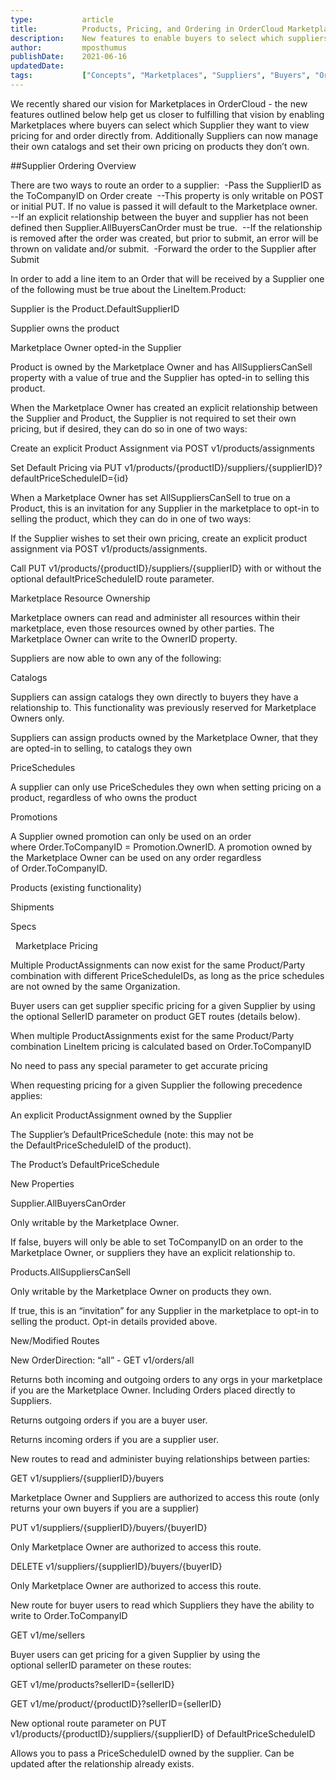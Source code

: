 ```yaml
---
type:           article
title:          Products, Pricing, and Ordering in OrderCloud Marketplaces
description:    New features to enable buyers to select which suppliers to view product pricing for and order directly from.
author:         mposthumus
publishDate:    2021-06-16
updatedDate:    
tags:           ["Concepts", "Marketplaces", "Suppliers", "Buyers", "Orders"]
---
```


We recently shared our vision for <Link to="https://ordercloud.io/knowledge-base/marketplaces-in-ordercloud">Marketplaces in OrderCloud</Link> - the new features outlined below help get us closer to fulfilling that vision by enabling Marketplaces where buyers can select which Supplier they want to view pricing for and order directly from. Additionally Suppliers can now manage their own catalogs and set their own pricing on products they don’t own.  


##Supplier Ordering Overview 

There are two ways to route an order to a supplier: 
-Pass the SupplierID as the ToCompanyID on Order create 
--This property is only writable on POST or initial PUT. If no value is passed it will default to the Marketplace owner. 
--If an explicit relationship between the buyer and supplier has not been defined then Supplier.AllBuyersCanOrder must be true. 
--If the relationship is removed after the order was created, but prior to submit, an error will be thrown on validate and/or submit. 
-Forward the order to the Supplier after Submit 

In order to add a line item to an Order that will be received by a Supplier one of the following must be true about the LineItem.Product: 

Supplier is the Product.DefaultSupplierID 

Supplier owns the product 

Marketplace Owner opted-in the Supplier 

Product is owned by the Marketplace Owner and has AllSuppliersCanSell property with a value of true and the Supplier has opted-in to selling this product. 

When the Marketplace Owner has created an explicit relationship between the Supplier and Product, the Supplier is not required to set their own pricing, but if desired, they can do so in one of two ways: 

Create an explicit Product Assignment via POST v1/products/assignments

Set Default Pricing via PUT v1/products/{productID}/suppliers/{supplierID}?defaultPriceScheduleID={id} 

When a Marketplace Owner has set AllSuppliersCanSell to true on a Product, this is an invitation for any Supplier in the marketplace to opt-in to selling the product, which they can do in one of two ways: 

If the Supplier wishes to set their own pricing, create an explicit product assignment via POST v1/products/assignments.

Call PUT v1/products/{productID}/suppliers/{supplierID} with or without the optional defaultPriceScheduleID route parameter. 

Marketplace Resource Ownership 

Marketplace owners can read and administer all resources within their marketplace, even those resources owned by other parties. The Marketplace Owner can write to the OwnerID property.  

Suppliers are now able to own any of the following:  

Catalogs 

Suppliers can assign catalogs they own directly to buyers they have a relationship to. This functionality was previously reserved for Marketplace Owners only. 

Suppliers can assign products owned by the Marketplace Owner, that they are opted-in to selling, to catalogs they own 

PriceSchedules 

A supplier can only use PriceSchedules they own when setting pricing on a product, regardless of who owns the product 

Promotions 

A Supplier owned promotion can only be used on an order where Order.ToCompanyID = Promotion.OwnerID. A promotion owned by the Marketplace Owner can be used on any order regardless of Order.ToCompanyID. 

Products (existing functionality)  

Shipments 

Specs 

  Marketplace Pricing 

Multiple ProductAssignments can now exist for the same Product/Party combination with different PriceScheduleIDs, as long as the price schedules are not owned by the same Organization. 

Buyer users can get supplier specific pricing for a given Supplier by using the optional SellerID parameter on product GET routes (details below).

When multiple ProductAssignments exist for the same Product/Party combination LineItem pricing is calculated based on Order.ToCompanyID

No need to pass any special parameter to get accurate pricing 

When requesting pricing for a given Supplier the following precedence applies: 

An explicit ProductAssignment owned by the Supplier 

The Supplier’s DefaultPriceSchedule (note: this may not be the DefaultPriceScheduleID of the product). 

The Product’s DefaultPriceSchedule

New Properties 

Supplier.AllBuyersCanOrder 

Only writable by the Marketplace Owner. 

If false, buyers will only be able to set ToCompanyID on an order to the Marketplace Owner, or suppliers they have an explicit relationship to. 

Products.AllSuppliersCanSell 

Only writable by the Marketplace Owner on products they own. 

If true, this is an “invitation” for any Supplier in the marketplace to opt-in to selling the product. Opt-in details provided above. 

New/Modified Routes 

New OrderDirection: “all” - GET v1/orders/all 

Returns both incoming and outgoing orders to any orgs in your marketplace if you are the Marketplace Owner. Including Orders placed directly to Suppliers. 

Returns outgoing orders if you are a buyer user. 

Returns incoming orders if you are a supplier user. 

New routes to read and administer buying relationships between parties: 

GET v1/suppliers/{supplierID}/buyers 

Marketplace Owner and Suppliers are authorized to access this route (only returns your own buyers if you are a supplier) 

PUT v1/suppliers/{supplierID}/buyers/{buyerID}

Only Marketplace Owner are authorized to access this route. 

DELETE v1/suppliers/{supplierID}/buyers/{buyerID}

Only Marketplace Owner are authorized to access this route. 

New route for buyer users to read which Suppliers they have the ability to write to Order.ToCompanyID

GET v1/me/sellers

Buyer users can get pricing for a given Supplier by using the optional sellerID parameter on these routes:

GET v1/me/products?sellerID={sellerID}

GET v1/me/product/{productID}?sellerID={sellerID}  

New optional route parameter on PUT v1/products/{productID}/suppliers/{supplierID} of DefaultPriceScheduleID 

Allows you to pass a PriceScheduleID owned by the supplier. Can be updated after the relationship already exists.

 
